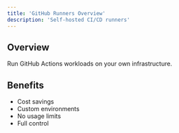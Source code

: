 ```yaml
---
title: 'GitHub Runners Overview'
description: 'Self-hosted CI/CD runners'
---
```


## Overview

Run GitHub Actions workloads on your own infrastructure.

## Benefits

- Cost savings
- Custom environments
- No usage limits
- Full control
